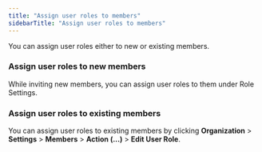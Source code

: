 ```yaml
---
title: "Assign user roles to members"
sidebarTitle: "Assign user roles to members"
---
```


You can assign user roles either to new or existing members.

### **Assign user roles to new members**

While inviting new members, you can assign user roles to them under Role Settings.

### **Assign user roles to existing members**

You can assign user roles to existing members by clicking **Organization** > **Settings** > **Members** > **Action (...)** > **Edit User Role**.

